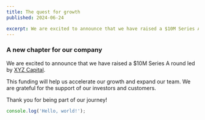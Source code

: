 ```yaml
---
title: The quest for growth
published: 2024-06-24

excerpt: We are excited to announce that we have raised a $10M Series A round led by XYZ Capital. This funding will help us accelerate our growth and expand our team.
---
```



### A new chapter for our company

<Logo />

We are excited to announce that we have raised a $10M Series A round led by [XYZ Capital](https://xyzcapital.com).

This funding will help us accelerate our growth and expand our team. We are grateful for the support of our investors and customers.

Thank you for being part of our journey!

```js
console.log('Hello, world!');
```

